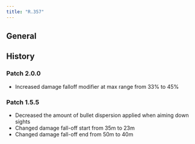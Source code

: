 ```yaml
---
title: "R.357"
---
```


## General


<WeaponTable />

## History

### Patch 2.0.0

- Increased damage falloff modifier at max range from 33% to 45%

### Patch 1.5.5

- Decreased the amount of bullet dispersion applied when aiming down sights
- Changed damage fall-off start from 35m to 23m
- Changed damage fall-off end from 50m to 40m
